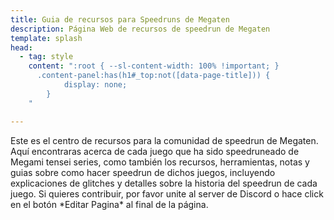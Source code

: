 ```yaml
---
title: Guia de recursos para Speedruns de Megaten
description: Página Web de recursos de speedrun de Megaten
template: splash
head:
  - tag: style
    content: ":root { --sl-content-width: 100% !important; }
      .content-panel:has(h1#_top:not([data-page-title])) {
	        display: none;
        }
    "

---
```



<div class="not-content">
  <LandingPageHero altText="Logo de recursos de Megaten" 
      description="Este sitio web es una colección de fuentes de referencias sobre recursos de información y guias para speedrunear juegos de Megaten."
      buttons={[
        {
          title: "Ver recursos",
          url: "/smt"
        },
        {
          title: "Eventos",
          url: "/events"
        }
      ]}
      />
  <LandingPageGrid>
    <LinkCardWithBackground title="Shin Megami Tensei" href="/es/smt" imagePath={smtImage} alt="Click aquí para recursos de SMT " />
    <LinkCardWithBackground title="Persona" href="/es/persona" imagePath={personaImage} alt="Click aquí para recursos de Persona "/>
    <LinkCardWithBackground title="Devil Summoner" href="/es/dsum" imagePath={dsumImage} alt="Click aquí para recursos de Devil Summoner "/>
    <LinkCardWithBackground title="Digital Devil Saga" href="/es/dds" imagePath={ddsImage} alt="Click aquí para recursos de DDS "/>
    <LinkCardWithBackground title="Metaphor: ReFantazio" href="/es/metaphor/metaphor-re" imagePath={metaphorImage} alt="Click aquí para recursos de Metaphor "/>
    <LinkCardWithBackground title="Devil Children" href="/es/dc" imagePath={devichilImage} alt="Click aquí para recursos de Devil Children "/>
    <LinkCardWithBackground title="Last Bible" href="/es/lb" imagePath={lastbibleImage} alt="Click aquí para recursos de Last Bible "/>
    <LinkCardWithBackground title="Devil Survivor" href="/es/ds" imagePath={survivorImage} alt="Click aquí para ver más R"/>
    <LinkCardWithBackground title="Others" href="/es/others" imagePath={othersImage} alt="Click aquí para ver mas
	"/>
  </LandingPageGrid>
</div>

<Card title="Acerca de">
Este es el centro de recursos para la comunidad de speedrun de Megaten. Aquí encontraras acerca de cada juego que ha sido speedruneado de Megami tensei series, como también los recursos, herramientas, notas y guias sobre como hacer speedrun de dichos juegos, incluyendo explicaciones de glitches y detalles sobre la historia del speedrun de cada juego.
</Card>

<Card title="Mantenido por la comunidad de speedrun de Megaten">
Si quieres contribuir, por favor unite al server de Discord o hace click en el botón *Editar Pagina* al final de la página.
</Card>


